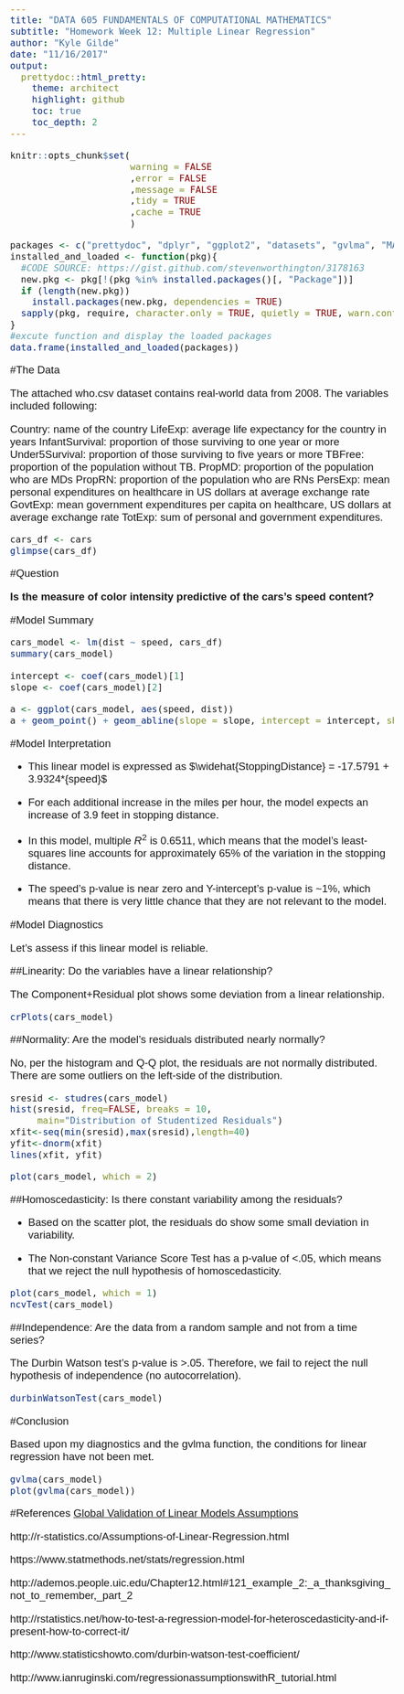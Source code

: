 ```yaml
---
title: "DATA 605 FUNDAMENTALS OF COMPUTATIONAL MATHEMATICS" 
subtitle: "Homework Week 12: Multiple Linear Regression"
author: "Kyle Gilde"
date: "11/16/2017"
output: 
  prettydoc::html_pretty:
    theme: architect
    highlight: github
    toc: true
    toc_depth: 2
---
```

<style type="text/css">
body{
  font-family: Helvetica;
  font-size: 14pt;
}
</style>
<body>

```r
knitr::opts_chunk$set(
                      warning = FALSE
                      ,error = FALSE
                      ,message = FALSE
                      ,tidy = TRUE
                      ,cache = TRUE
                      )
```


```r
packages <- c("prettydoc", "dplyr", "ggplot2", "datasets", "gvlma", "MASS", "lmtest", "car")
installed_and_loaded <- function(pkg){
  #CODE SOURCE: https://gist.github.com/stevenworthington/3178163
  new.pkg <- pkg[!(pkg %in% installed.packages()[, "Package"])]
  if (length(new.pkg)) 
    install.packages(new.pkg, dependencies = TRUE)
  sapply(pkg, require, character.only = TRUE, quietly = TRUE, warn.conflicts = FALSE)
}
#excute function and display the loaded packages
data.frame(installed_and_loaded(packages))
```

#The Data

The attached who.csv dataset contains real-world data from 2008. The variables included following:

Country: name of the country
LifeExp: average life expectancy for the country in years
InfantSurvival: proportion of those surviving to one year or more
Under5Survival: proportion of those surviving to five years or more
TBFree: proportion of the population without TB.
PropMD: proportion of the population who are MDs
PropRN: proportion of the population who are RNs
PersExp: mean personal expenditures on healthcare in US dollars at average exchange rate
GovtExp: mean government expenditures per capita on healthcare, US dollars at average exchange rate
TotExp: sum of personal and government expenditures.

```r
cars_df <- cars
glimpse(cars_df)
```


#Question

**Is the measure of color intensity predictive of the cars's speed content?**

#Model Summary

```r
cars_model <- lm(dist ~ speed, cars_df)
summary(cars_model)

intercept <- coef(cars_model)[1]
slope <- coef(cars_model)[2]
```

```r
a <- ggplot(cars_model, aes(speed, dist))
a + geom_point() + geom_abline(slope = slope, intercept = intercept, show.legend=TRUE)
```


#Model Interpretation

+ This linear model is expressed as $\widehat{StoppingDistance} = -17.5791 + 3.9324*{speed}$

+ For each additional increase in the miles per hour, the model expects an increase of 3.9 feet in stopping distance.

+ In this model, multiple $R^2$ is 0.6511, which means that the model's least-squares line accounts for approximately $65\%$ of the variation in the stopping distance. 

+ The speed's p-value is near zero and Y-intercept's p-value is ~1%, which means that there is very little chance that they are not relevant to the model.

#Model Diagnostics

Let's assess if this linear model is reliable.

##Linearity: Do the variables have a linear relationship?

The Component+Residual plot shows some deviation from a linear relationship.

```r
crPlots(cars_model)
```


##Normality: Are the model's residuals distributed nearly normally?

No, per the histogram and Q-Q plot, the residuals are not normally distributed. There are some outliers on the left-side of the distribution.

```r
sresid <- studres(cars_model) 
hist(sresid, freq=FALSE, breaks = 10,
     main="Distribution of Studentized Residuals")
xfit<-seq(min(sresid),max(sresid),length=40) 
yfit<-dnorm(xfit) 
lines(xfit, yfit)
```

```r
plot(cars_model, which = 2)
```

##Homoscedasticity: Is there constant variability among the residuals?

+ Based on the scatter plot, the residuals do show some small deviation in variability. 

+ The Non-constant Variance Score Test has a p-value of <.05, which means that we reject the null hypothesis of homoscedasticity.

```r
plot(cars_model, which = 1)
ncvTest(cars_model) 
```

##Independence: Are the data from a random sample and not from a time series?

The Durbin Watson test's p-value is >.05. Therefore, we fail to reject the null hypothesis of independence (no autocorrelation).

```r
durbinWatsonTest(cars_model)
```

#Conclusion

Based upon my diagnostics and the gvlma function, the conditions for linear regression have not been met.

```r
gvlma(cars_model)
plot(gvlma(cars_model))
```



#References
[Global Validation of Linear Models Assumptions](https://www.rdocumentation.org/packages/gvlma/versions/1.0.0.2)

http://r-statistics.co/Assumptions-of-Linear-Regression.html

https://www.statmethods.net/stats/regression.html

http://ademos.people.uic.edu/Chapter12.html#121_example_2:_a_thanksgiving_not_to_remember,_part_2

http://rstatistics.net/how-to-test-a-regression-model-for-heteroscedasticity-and-if-present-how-to-correct-it/

http://www.statisticshowto.com/durbin-watson-test-coefficient/

http://www.ianruginski.com/regressionassumptionswithR_tutorial.html

</body>